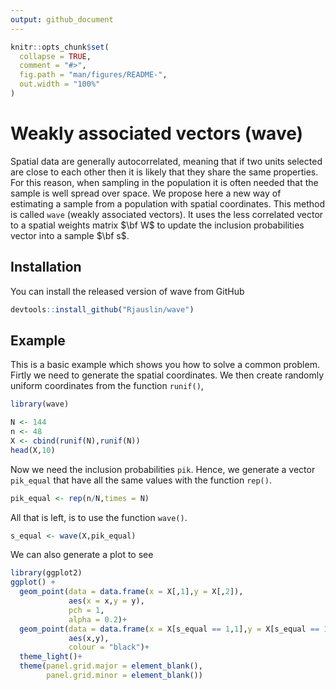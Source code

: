 ```yaml
---
output: github_document
---
```


<!-- README.md is generated from README.Rmd. Please edit that file -->

```r
knitr::opts_chunk$set(
  collapse = TRUE,
  comment = "#>",
  fig.path = "man/figures/README-",
  out.width = "100%"
)
```
# Weakly associated vectors (wave)
Spatial data are generally autocorrelated, meaning that if two units selected are close to each other then it is likely that they share the same properties. For this reason, when sampling in the population it is often needed that the sample is well spread over space. We propose here a new way of estimating a sample from a population with spatial coordinates. This method is called `wave` (weakly associated vectors). It uses the less correlated vector to a spatial weights matrix $\bf W$ to update the inclusion probabilities vector into a sample $\bf s$.
  
## Installation

You can install the released version of wave from GitHub

``` r
devtools::install_github("Rjauslin/wave")
```

## Example

This is a basic example which shows you how to solve a common problem. Firtly we need to generate the spatial coordinates. We then create randomly uniform coordinates from the function `runif()`,

```r
library(wave)

N <- 144
n <- 48
X <- cbind(runif(N),runif(N))
head(X,10)
```

Now we need the inclusion probabilities `pik`. Hence, we generate a vector `pik_equal` that have all the same values with the function `rep()`.

```r
pik_equal <- rep(n/N,times = N)
```


All that is left, is to use the function `wave()`.

```r
s_equal <- wave(X,pik_equal)
```

We can also generate a plot to see

```r
library(ggplot2)
ggplot() +
  geom_point(data = data.frame(x = X[,1],y = X[,2]),
             aes(x = x,y = y),
             pch = 1,
             alpha = 0.2)+
  geom_point(data = data.frame(x = X[s_equal == 1,1],y = X[s_equal == 1,2]),
             aes(x,y),
             colour = "black")+
  theme_light()+
  theme(panel.grid.major = element_blank(),
        panel.grid.minor = element_blank())

```

